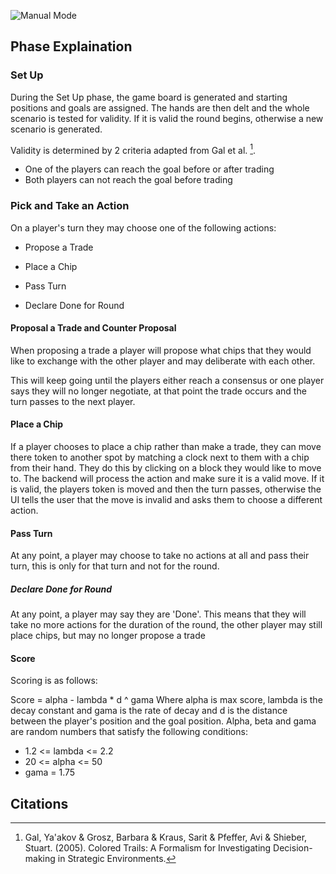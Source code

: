 ![Manual Mode](/img/manual_mode.png)

## Phase Explaination

### Set Up

During the Set Up phase, the game board is generated and starting positions and goals are assigned. The hands are then delt and the whole scenario is tested for validity. If it is valid the round begins, otherwise a new scenario is generated.

Validity is determined by 2 criteria adapted from Gal et al. [^1].

- One of the players can reach the goal before or after trading
- Both players can not reach the goal before trading

### Pick and Take an Action

On a player's turn they may choose one of the following actions:

- Propose a Trade

- Place a Chip

- Pass Turn

- Declare Done for Round

#### Proposal a Trade and Counter Proposal

When proposing a trade a player will propose what chips that they would like to exchange with the other player and may deliberate with each other.

This will keep going until the players either reach a consensus or one player says they will no longer negotiate, at that point the trade occurs and the turn passes to the next player.

#### Place a Chip

If a player chooses to place a chip rather than make a trade, they can move there token to another spot by matching a clock next to them with a chip from their hand. They do this by clicking on a block they would like to move to. The backend will process the action and make sure it is a valid move. If it is valid, the players token is moved and then the turn passes, otherwise the UI tells the user that the move is invalid and asks them to choose a different action.

#### Pass Turn

At any point, a player may choose to take no actions at all and pass their turn, this is only for that turn and not for the round.

##### Declare Done for Round

At any point, a player may say they are 'Done'. This means that they will take no more actions for the duration of the round, the other player may still place chips, but may no longer propose a trade

#### Score

Scoring is as follows:

Score = alpha - lambda \* d ^ gama
Where alpha is max score, lambda is the decay constant and gama is the rate of decay and d is the distance between the player's position and the goal position.
Alpha, beta and gama are random numbers that satisfy the following conditions:

- 1.2 <= lambda <= 2.2
- 20 <= alpha <= 50
- gama = 1.75

## Citations

[^1]: Gal, Ya'akov & Grosz, Barbara & Kraus, Sarit & Pfeffer, Avi & Shieber, Stuart. (2005). Colored Trails: A Formalism for Investigating Decision-making in Strategic Environments.

